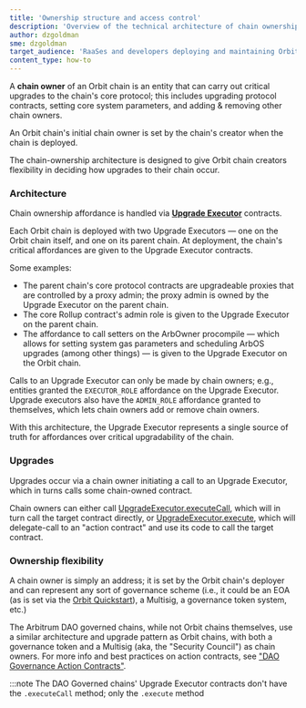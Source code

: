 ```yaml
---
title: 'Ownership structure and access control'
description: 'Overview of the technical architecture of chain ownership affordances on Orbit chains.'
author: dzgoldman
sme: dzgoldman
target_audience: 'RaaSes and developers deploying and maintaining Orbit chains.'
content_type: how-to
---
```


A **chain owner** of an <a data-quicklook-from='arbitrum-orbit'>Orbit</a> chain is an entity that can carry out critical upgrades to the chain's core protocol; this includes upgrading protocol contracts, setting core system parameters, and adding & removing other chain owners.

An Orbit chain's initial chain owner is set by the chain's creator when the chain is deployed.

The chain-ownership architecture is designed to give Orbit chain creators flexibility in deciding how upgrades to their chain occur.

### Architecture

Chain ownership affordance is handled via [**Upgrade Executor**](https://github.com/OffchainLabs/upgrade-executor) contracts.

Each Orbit chain is deployed with two Upgrade Executors — one on the Orbit chain itself, and one on its <a data-quicklook-from='parent-chain'>parent chain.</a> At deployment, the chain's critical affordances are given to the Upgrade Executor contracts.

Some examples:

- The parent chain's core protocol contracts are upgradeable proxies that are controlled by a proxy admin; the proxy admin is owned by the Upgrade Executor on the parent chain.
- The core Rollup contract's admin role is given to the Upgrade Executor on the parent chain.
- The affordance to call setters on the ArbOwner procompile — which allows for setting system gas parameters and scheduling ArbOS upgrades (among other things) — is given to the Upgrade Executor on the Orbit chain.

Calls to an Upgrade Executor can only be made by chain owners; e.g., entities granted the `EXECUTOR_ROLE` affordance on the Upgrade Executor. Upgrade executors also have the `ADMIN_ROLE` affordance granted to themselves, which lets chain owners add or remove chain owners.

With this architecture, the Upgrade Executor represents a single source of truth for affordances over critical upgradability of the chain.

### Upgrades

Upgrades occur via a chain owner initiating a call to an Upgrade Executor, which in turns calls some chain-owned contract.

Chain owners can either call [UpgradeExecutor.executeCall](https://github.com/OffchainLabs/upgrade-executor/blob/a8d3020c2771d164ebd323b1d99249049fe749f9/src/UpgradeExecutor.sol#L73), which will in turn call the target contract directly, or [UpgradeExecutor.execute](https://github.com/OffchainLabs/upgrade-executor/blob/a8d3020c2771d164ebd323b1d99249049fe749f9/src/UpgradeExecutor.sol#L57), which will delegate-call to an "action contract" and use its code to call the target contract.

### Ownership flexibility

A chain owner is simply an address; it is set by the Orbit chain's deployer and can represent any sort of governance scheme (i.e., it could be an EOA (as is set via the [Orbit Quickstart](launch-orbit-chain/orbit-quickstart.md)), a Multisig, a governance token system, etc.)

The Arbitrum DAO governed chains, while not Orbit chains themselves, use a similar architecture and upgrade pattern as Orbit chains, with both a governance token and a Multisig (aka, the "Security Council") as chain owners. For more info and best practices on action contracts, see ["DAO Governance Action Contracts"](https://github.com/ArbitrumFoundation/governance/blob/main/src/gov-action-contracts/README.md).

:::note
The DAO Governed chains' Upgrade Executor contracts don't have the `.executeCall` method; only the `.execute` method
